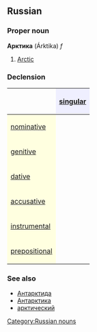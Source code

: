 ==Russian==
[[Category:Russian nouns]]
===Proper noun===
'''Арктика''' (Árktika) ''f''

#[[Arctic]]

===Declension===
{| border="1" cellpadding="4" cellspacing="0"
!
! style="background-color: #EFEFFF" align="center"|[[singular]]
|-
! style="background-color: #FFFFE0" align="left"|[[nominative case|nominative]]
| align="center"|{{RUchar|Арктика}}
|-
! style="background-color: #FFFFE0" align="left"|[[genitive case|genitive]]
| align="center"|{{RUchar|Арктики}}
|-
! style="background-color: #FFFFE0" align="left"|[[dative case|dative]]
| align="center"|{{RUchar|Арктике}}
|-
! style="background-color: #FFFFE0" align="left"|[[accusative case|accusative]]
| align="center"|{{RUchar|Арктику}}
|-
! style="background-color: #FFFFE0" align="left"|[[instrumental case|instrumental]]
| align="center"|{{RUchar|Арктикой, -ою}}
|-
! style="background-color: #FFFFE0" align="left"|[[prepositional case|prepositional]]
| align="center"|{{RUchar|об Арктике}}
|}

===See also===
*[[Антарктида]]
*[[Антарктика]]
*[[арктический]]